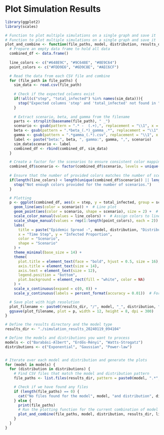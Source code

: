 # Plot Simulation Results

```r
library(ggplot2)
library(scales)
```


```r
# Function to plot multiple simulations on a single graph and save it
# Function to plot multiple simulations on a single graph and save it
plot_and_combine <- function(file_paths, model, distribution, results_dir, line_colors, point_colors) {
  # Prepare an empty data frame to hold all data
  combined_df <- data.frame()
  
  line_colors <- c("#648E9C", "#9C648E", "#8E9C64")
  point_colors <- c("#FDD9E6", "#6D9C8E", "#AEC6CF")

  # Read the data from each CSV file and combine
  for (file_path in file_paths) {
    sim_data <- read.csv(file_path)
    
    # Check if the expected columns exist
    if(!all(c("step", "total_infected") %in% names(sim_data))){
      stop("Expected columns 'step' and 'total_infected' not found in ", file_path)
    }
    
    # Extract scenario, beta, and gamma from the filename
    parts <- strsplit(basename(file_path), " _")
    scenario <- gsub(pattern = ".* -  (.+),", replacement = "\\1", x = parts[[1]][1])
    beta <- gsub(pattern = ".*beta_(.*)_gamma_.*", replacement = "\\1", x = parts[[1]][2])
    gamma <- gsub(pattern = ".*gamma_(.*).csv", replacement = "\\1", x = parts[[1]][2])
    label <- paste("beta:", beta, ", gamma:", gamma, ",", scenario)
    sim_data$scenario <- label
    combined_df <- rbind(combined_df, sim_data)
  }

  # Create a factor for the scenarios to ensure consistent color mapping
  combined_df$scenario <- factor(combined_df$scenario, levels = unique(combined_df$scenario))
  
  # Ensure that the number of provided colors matches the number of scenarios
  if(length(line_colors) < length(unique(combined_df$scenario)) || length(point_colors) < length(unique(combined_df$scenario))) {
    stop("Not enough colors provided for the number of scenarios.")
  }

  # Plotting
  p <- ggplot(combined_df, aes(x = step, y = total_infected, group = scenario)) +
    geom_line(aes(color = scenario)) +  # Line plot
    geom_point(aes(color = scenario, shape = scenario), size = 2) +  # Solid points, larger size
    scale_color_manual(values = line_colors) +  # Assign colors to lines
    scale_shape_manual(values = rep(1:length(point_colors), each = 2)) +  # Assign shapes to points
    labs(
      title = paste("Epidemic Spread -", model, distribution, "Distribution"),
      x = "Time Step", y = "Infected Proportion",
      color = "Scenario",
      shape = "Scenario"
    ) +
    theme_minimal(base_size = 14) +
    theme(
      plot.title = element_text(face = "bold", hjust = 0.5, size = 16),
      axis.title = element_text(size = 14),
      axis.text = element_text(size = 12),
      legend.position = "bottom",
      plot.background = element_rect(fill = "white", color = NA)
    ) +
    scale_x_continuous(expand = c(0, 0)) +
    scale_y_continuous(labels = percent_format(accuracy = 0.01))  # Format y-axis as percent

  # Save plot with high resolution
  plot_filename <- paste0(results_dir, "/", model, "_", distribution, "_combined.png")
  ggsave(plot_filename, plot = p, width = 12, height = 8, dpi = 300)
}
```

```r
# Define the results directory and the model type
results_dir <- "./simulation_results_20240119_094104"

# Define the models and distributions you want to process
models <- c("Barabási-Albert", "Erdős-Rényi", "Watts-Strogatz")
distributions <- c("Exponential", "Gaussian", "Power-law")


# Iterate over each model and distribution and generate the plots
for (model in models) {
  for (distribution in distributions) {
    # Find CSV files that match the model and distribution pattern
    file_paths <- list.files(results_dir, pattern = paste0(model, ".*", distribution, ".*\\.csv"), full.names = TRUE)

    # Check if we have found any files
    if (length(file_paths) == 0) {
      cat("No files found for the model", model, "and distribution", distribution, "\n")
    } else {
      print(file_paths)
      # Run the plotting function for the current combination of model and distribution
      plot_and_combine(file_paths, model, distribution, results_dir, line_colors, point_colors)
    }
  }
}
```

